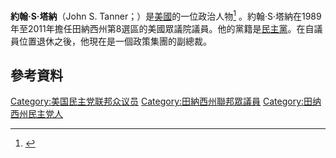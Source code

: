 '''約翰·S·塔納'''（John S. Tanner；{{bd|1944年|9月22日}}）是[[美國|美國]]的一位政治人物<ref>{{Cite web |url=http://freepages.genealogy.rootsweb.ancestry.com/~battle/reps/tanner.htm |title=存档副本 |access-date=2016-01-04 |archive-url=https://web.archive.org/web/20150119075849/http://freepages.genealogy.rootsweb.ancestry.com/~battle/reps/tanner.htm |archive-date=2015-01-19 |dead-url=yes }}</ref> 。約翰·S·塔納在1989年至2011年擔任田納西州第8選區的美國眾議院議員。他的黨籍是[[民主黨_(美國)|民主黨]]。在自議員位置退休之後，他現在是一個政策集團的副總裁。
== 參考資料 ==
{{reflist}}
[[Category:美国民主党联邦众议员|Category:美国民主党联邦众议员]]
[[Category:田納西州聯邦眾議員|Category:田納西州聯邦眾議員]]
[[Category:田纳西州民主党人|Category:田纳西州民主党人]]